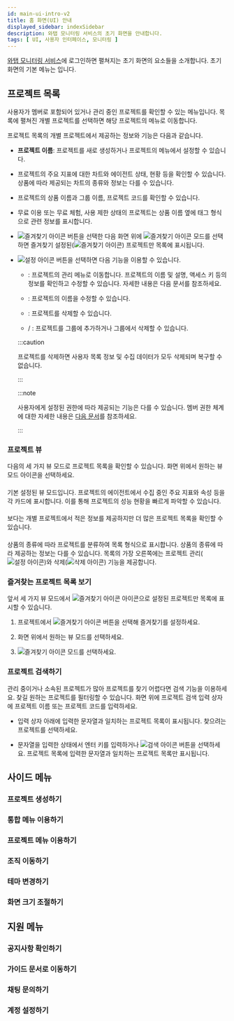 ```yaml
---
id: main-ui-intro-v2
title: 홈 화면(UI) 안내
displayed_sidebar: indexSidebar
description: 와탭 모니터링 서비스의 초기 화면을 안내합니다.
tags: [ UI, 사용자 인터페이스, 모니터링 ]
---
```


[와탭 모니터링 서비스](https://service.whatap.io)에 로그인하면 펼쳐지는 초기 화면의 요소들을 소개합니다. 초기 화면의 기본 메뉴는 <Cmdname sid="project_list" className="uitext" />입니다.

<ImgLang img='ui-home/main-ui-ver2.png' desc='초기 화면' />

## 프로젝트 목록

사용자가 멤버로 포함되어 있거나 관리 중인 프로젝트를 확인할 수 있는 메뉴입니다. 목록에 펼쳐진 개별 프로젝트를 선택하면 해당 프로젝트의 <Cmdname sid="dashboard" className="uitext" /> 메뉴로 이동합니다.

프로젝트 목록의 개별 프로젝트에서 제공하는 정보와 기능은 다음과 같습니다.

* **프로젝트 이름**: 프로젝트를 새로 생성하거나 프로젝트의 <Cmdname sid="management" className="uitext" /> 메뉴에서 설정할 수 있습니다.

* 프로젝트의 주요 지표에 대한 차트와 에이전트 상태, 현황 등을 확인할 수 있습니다. 상품에 따라 제공되는 차트의 종류와 정보는 다를 수 있습니다.

* 프로젝트의 상품 이름과 그룹 이름, 프로젝트 코드를 확인할 수 있습니다. 

* 무료 이용 또는 무료 체험, 사용 제한 상태의 프로젝트는 상품 이름 옆에 태그 형식으로 관련 정보를 표시합니다.

* ![즐겨찾기 아이콘](/img/ico-favorite.svg) 버튼을 선택한 다음 화면 위에 ![즐겨찾기 아이콘](/img/ico-favorite.svg) <Cmdname sid="project_favorite" className="uitext" /> 모드를 선택하면 즐겨찾기 설정된(![즐겨찾기 아이콘](/img/ico-favorite-set.svg)) 프로젝트만 목록에 표시됩니다.

* ![설정 아이콘](/img/ico-setting.svg) 버튼을 선택하면 다음 기능을 이용할 수 있습니다.

  * <Cmdname sid="project_management" className="uitext" />: 프로젝트의 관리 메뉴로 이동합니다. 프로젝트의 이름 및 설명, 액세스 키 등의 정보를 확인하고 수정할 수 있습니다. 자세한 내용은 <Link to="project/project-manage#management">다음 문서</Link>를 참조하세요.

  * <Cmdname sid="edit_project_name" className="uitext" />: 프로젝트의 이름을 수정할 수 있습니다.

  * <Cmdname sid="delete_project" className="uitext" />: 프로젝트를 삭제할 수 있습니다.

  * <Cmdname sid="add_to_group" className="uitext" /> / <Cmdname sid="delete_from_group" className="uitext" />: 프로젝트를 그룹에 추가하거나 그룹에서 삭제할 수 있습니다.

  :::caution

  프로젝트를 삭제하면 사용자 목록 정보 및 수집 데이터가 모두 삭제되며 복구할 수 없습니다.

  :::

  :::note

  사용자에게 설정된 권한에 따라 제공되는 기능은 다를 수 있습니다. 멤버 권한 체계에 대한 자세한 내용은 [다음 문서](project/project-structure#project-auth)를 참조하세요.

  :::

### 프로젝트 뷰

다음의 세 가지 뷰 모드로 프로젝트 목록을 확인할 수 있습니다. 화면 위에서 원하는 뷰 모드 아이콘을 선택하세요.

<ImgLang img='ui-home/main-project-select-view.png' desc='뷰 선택하기' />

#### <LinkImage img="ico-extend-card-view.svg" className="ico" /> <Cmdname sid="wide_card_view" />

<ImgLang img='ui-home/main-project-extend-card-view.png' desc='확장 카드 뷰' />

기본 설정된 뷰 모드입니다. 프로젝트의 에이전트에서 수집 중인 주요 지표와 속성 등을 각 카드에 표시합니다. 이를 통해 프로젝트의 성능 현황을 빠르게 파악할 수 있습니다.

#### <LinkImage img="ico-reduction-view.svg" className="ico" /> <Cmdname sid="compact_card_view" />

<ImgLang img='ui-home/main-project-compact-card-view.png' desc='확장 카드 뷰' />

<Cmdname sid="wide_card_view" className="uitext" /> 보다는 개별 프로젝트에서 적은 정보를 제공하지만 더 많은 프로젝트 목록을 확인할 수 있습니다. 

#### <LinkImage img="ico-list-view.svg" className="ico" /> <Cmdname sid="project_list_view" />

<ImgLang img='ui-home/main-project-list-card-view.png' desc='리스트 뷰' />

상품의 종류에 따라 프로젝트를 분류하여 목록 형식으로 표시합니다. 상품의 종류에 따라 제공하는 정보는 다를 수 있습니다. 목록의 가장 오른쪽에는 프로젝트 관리(![설정 아이콘](/img/ico-setting.svg))와 삭제(![삭제 아이콘](/img/ico-trash.svg)) 기능을 제공합니다.

### 즐겨찾는 프로젝트 목록 보기

앞서 세 가지 뷰 모드에서 ![즐겨찾기 아이콘](/img/ico-favorite-set.svg) 아이콘으로 설정된 프로젝트만 목록에 표시할 수 있습니다.

1. 프로젝트에서 ![즐겨찾기 아이콘](/img/ico-favorite.svg) 버튼을 선택해 즐겨찾기를 설정하세요.

    <ImgLang img='ui-home/main-project-set-favorite.png' desc='즐겨찾기 설정하기' />

1. 화면 위에서 원하는 뷰 모드를 선택하세요.

1. ![즐겨찾기 아이콘](/img/ico-favorite.svg) 모드를 선택하세요.

    <ImgLang img='ui-home/main-project-favorite-list.png' desc='즐겨찾기' />

### 프로젝트 검색하기

관리 중이거나 소속된 프로젝트가 많아 프로젝트를 찾기 어렵다면 검색 기능을 이용하세요. 찾길 원하는 프로젝트를 필터링할 수 있습니다. 화면 위에 프로젝트 검색 입력 상자에 프로젝트 이름 또는 프로젝트 코드를 입력하세요. 

* 입력 상자 아래에 입력한 문자열과 일치하는 프로젝트 목록이 표시됩니다. 찾으려는 프로젝트를 선택하세요.

  <ImgLang img='ui-home/main-project-filter.png' className="width-200" />

* 문자열을 입력한 상태에서 엔터 키를 입력하거나 ![검색 아이콘](/img/ico-search.svg) 버튼을 선택하세요. 프로젝트 목록에 입력한 문자열과 일치하는 프로젝트 목록만 표시됩니다.


## 사이드 메뉴

### 프로젝트 생성하기

### 통합 메뉴 이용하기

### 프로젝트 메뉴 이용하기

### 조직 이동하기

### 테마 변경하기

### 화면 크기 조절하기

## 지원 메뉴

### 공지사항 확인하기

### 가이드 문서로 이동하기

### 채팅 문의하기

### 계정 설정하기
